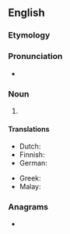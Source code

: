 {{also|pico-second}}
==English==

===Etymology===
{{affix|en|pico-|t1=metric prefix|second}}

===Pronunciation===
* {{a|UK}} {{IPA|/ˈpiː.kəʊˌsɛk.ənd/|lang=en}}

===Noun===
{{en-noun}}

# {{SI-unit|pico|second|time|lang=en}}

====Translations====
{{trans-top|10<sup>-12</sup> second}}
* Dutch: {{t+|nl|picoseconde|m}}
* Finnish: {{t|fi|picosekuntti}}
* German: {{t|de|Picosekunde|f}}
{{trans-mid}}
* Greek: {{t|el|πικοδευτερόλεπτο|n}}
* Malay: {{t|ms|pikosaat}}
{{trans-bottom}}

===Anagrams===
* {{anagrams|en|endoscopic}}